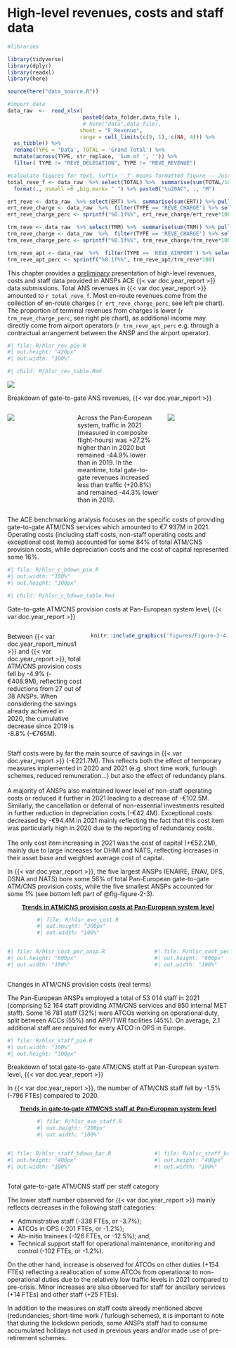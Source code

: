 # High-level revenues, costs and staff data {#sec-high}

 
```r
#libraries

library(tidyverse)
library(dplyr)
library(readxl)
library(here)

source(here("data_source.R"))

#import data
data_raw  <-  read_xlsx(
                        paste0(data_folder,data_file ),
                        # here("data",data_file),
                       sheet = "F_Revenue",
                       range = cell_limits(c(9, 1), c(NA, 4))) %>%
  as_tibble() %>% 
  rename(TYPE = 'Data', TOTAL = 'Grand Total') %>% 
  mutate(across(TYPE, str_replace, 'Sum of ', '')) %>% 
  filter( TYPE != "REVE_DELEGATION", TYPE != "REVE_REVENUE")

#calculate figures for text. Suffix '_f' means formatted figure -- Just an example for you to see how it could be done to avoid copy pasting
total_reve_f <- data_raw  %>% select(TOTAL) %>%  summarise(sum(TOTAL/1000000)) %>% pull() %>% round() %>% 
  format(., nsmall =0 ,big.mark= " ") %>% paste0("\u20AC", ., "M")

ert_reve <- data_raw  %>% select(ERT) %>%  summarise(sum(ERT)) %>% pull() 
ert_reve_charge <- data_raw  %>%  filter(TYPE == 'REVE_CHARGE') %>% select(ERT)  %>% pull() 
ert_reve_charge_perc <- sprintf("%0.1f%%", ert_reve_charge/ert_reve*100) 

trm_reve <- data_raw  %>% select(TRM) %>%  summarise(sum(TRM)) %>% pull() 
trm_reve_charge <- data_raw  %>%  filter(TYPE == 'REVE_CHARGE') %>% select(TRM)  %>% pull() 
trm_reve_charge_perc <- sprintf("%0.1f%%", trm_reve_charge/trm_reve*100) 

trm_reve_apt <- data_raw  %>%  filter(TYPE == 'REVE_AIRPORT') %>% select(TRM)  %>% pull() 
trm_reve_apt_perc <- sprintf("%0.1f%%", trm_reve_apt/trm_reve*100) 

```

This chapter provides a [preliminary]{.underline} presentation of high-level revenues, costs and staff data provided in ANSPs ACE {{< var doc.year_report >}} data submissions. Total ANS revenues in {{< var doc.year_report >}} amounted to `r total_reve_f`. Most en-route revenues come from the collection of en-route charges (`r ert_reve_charge_perc`, see left pie chart). The proportion of terminal revenues from charges is lower (`r trm_reve_charge_perc`, see right pie chart), as additional income may directly come from airport operators (`r trm_reve_apt_perc` e.g. through a contractual arrangement between the ANSP and the airport operator).

::: {#fig-figure-2-1}


:::: {.content-visible when-format="html"}

```r
#| file: R/hlsr_rev_pie.R
#| out.height: "420px"
#| out.width: "100%"
```

```r
#| child: R/hlsr_rev_table.Rmd
```

::::

:::: {.content-visible when-format="pdf"}


![](figures/pie.png)


::::


Breakdown of gate-to-gate ANS revenues, {{< var doc.year_report >}}
:::

::: blue
::: columns
::: {.column width="30%"}
![](figures/Figure-2-2-cfh.png)
:::

::: {.column width="40%"}
Across the Pan-European system, traffic in 2021 (measured in composite flight-hours) was +27.2% higher than in 2020 but remained -44.9% lower than in 2019. In the meantime, total gate-to-gate revenues increased less than traffic (+20.8%) and remained -44.3% lower than in 2019.
:::

::: {.column width="30%"}
![](figures/Figure-2-2-rev.png)
:::
:::
:::

The ACE benchmarking analysis focuses on the specific costs of providing gate-to-gate ATM/CNS services which amounted to €7 937M in 2021. Operating costs (including staff costs, non-staff operating costs and exceptional cost items) accounted for some 84% of total ATM/CNS provision costs, while depreciation costs and the cost of capital represented some 16%.

::: {#fig-figure-2-3}
```r
#| file: R/hlsr_c_bdown_pie.R
#| out.width: "100%"
#| out.height: "300px"
```

```r
#| child: R/hlsr_c_bdown_table.Rmd
```

Gate-to-gate ATM/CNS provision costs at Pan-European system level, {{< var doc.year_report >}}
:::

::: blue
::: columns
::: {.column width="35%"}
Between {{< var doc.year_report_minus1 >}} and {{< var doc.year_report >}}, total ATM/CNS provision costs fell by -4.9% (-€408.9M), reflecting cost reductions from 27 out of 38 ANSPs. When considering the savings already achieved in 2020, the cumulative decrease since 2019 is -8.8% (-€765M).
:::

::: {.column width="65%"}
```r
knitr::include_graphics('figures/Figure-2-4.png')
```
:::
:::
:::

::: blue
Staff costs were by far the main source of savings in {{< var doc.year_report >}} (-€221.7M). This reflects both the effect of temporary measures implemented in 2020 and 2021 (e.g. short time work, furlough schemes, reduced remuneration...) but also the effect of redundancy plans. <br><br> A majority of ANSPs also maintained lower level of non-staff operating costs or reduced it further in 2021 leading to a decrease of -€102.5M. Similarly, the cancellation or deferral of non-essential investments resulted in further reduction in depreciation costs (-€42.4M). Exceptional costs decreased by -€94.4M in 2021 mainly reflecting the fact that this cost item was particularly high in 2020 due to the reporting of redundancy costs.<br><br>The only cost item increasing in 2021 was the cost of capital (+€52.2M), mainly due to large increases for DHMI and NATS, reflecting increases in their asset base and weighted average cost of capital.
:::

In {{< var doc.year_report >}}, the five largest ANSPs (ENAIRE, ENAV, DFS, DSNA and NATS) bore some 56% of total Pan-European gate-to-gate ATM/CNS provision costs, while the five smallest ANSPs accounted for some 1% (see bottom left part of @fig-figure-2-3).

<p style="font-weight: bold; text-decoration: underline; font-family: Helvetica; text-align: center; margin-bottom: 0rem">Trends in ATM/CNS provision costs at Pan-European system level</p>

::: {#fig-figure-2-3}

::: columns

::: {.column width="10%"}
:::

::: {.column width="80%"}
```r
#| file: R/hlsr_evo_cost.R
#| out.height: "200px"
#| out.width: "100%"
```
:::

::: {.column width="10%"}
:::
:::
::: columns


::: {.column width="65%"}
```r
#| file: R/hlsr_cost_per_ansp.R
#| out.height: "600px"
#| out.width: "100%"
```
:::

::: {.column width="35%"}
```r
#| file: R/hlsr_cost_per_ansp_perc.R
#| out.height: "600px"
#| out.width: "100%"
```
:::


:::
Changes in ATM/CNS provision costs (real terms)
:::

<!-- ![Changes in ATM/CNS provision costs (real terms)](figures/Figure-2-3.png){#fig-figure-2-3 width="75%"} -->

The Pan-European ANSPs employed a total of 53 014 staff in 2021 (comprising 52 164 staff providing ATM/CNS services and 850 internal MET staff). Some 16 781 staff (32%) were ATCOs working on operational duty, split between ACCs (55%) and APP/TWR facilities (45%). On average, 2.1 additional staff are required for every ATCO in OPS in Europe.

::: {#fig-figure-2-6}
```r
#| file: R/hlsr_staff_pie.R
#| out.width: "100%"
#| out.height: "300px"
```
 
Breakdown of total gate-to-gate ATM/CNS staff at Pan-European system level, {{< var doc.year_report >}}
:::

In {{< var doc.year_report >}}, the number of ATM/CNS staff fell by -1.5% (-796 FTEs) compared to 2020.

<p style="font-weight: bold; text-decoration: underline; font-family: Helvetica; text-align: center; margin-bottom: 0rem">Trends in gate-to-gate ATM/CNS staff at Pan-European system level</p>

::: {#fig-figure-2-5}
::: columns

::: {.column width="10%"}
:::

::: {.column width="80%"}
```r
#| file: R/hlsr_evo_staff.R
#| out.height: "200px"
#| out.width: "100%"
```
:::

::: {.column width="10%"}
:::
:::

::: columns

::: {.column width="65%"}
```r
#| file: R/hlsr_staff_bdown_bar.R
#| out.height: "400px"
#| out.width: "100%"
```
:::

::: {.column width="35%"}
```r
#| file: R/hlsr_staff_bdown_bar_perc.R
#| out.height: "400px"
#| out.width: "100%"
```
:::

:::
Total gate-to-gate ATM/CNS staff per staff category
:::

<!-- ![Total gate-to-gate ATM/CNS staff per staff category](figures/Figure-2-5.png){#fig-figure-2-5 width="75%"} -->

The lower staff number observed for {{< var doc.year_report >}} mainly reflects decreases in the following staff categories:

-   Administrative staff (-338 FTEs, or -3.7%);
-   ATCOs in OPS (-201 FTEs, or -1.2%);
-   Ab-initio trainees (-126 FTEs, or -12.5%); and,
-   Technical support staff for operational maintenance, monitoring and control (-102 FTEs, or -1.2%).

On the other hand, increase is observed for ATCOs on other duties (+154 FTEs) reflecting a reallocation of some ATCOs from operational to non-operational duties due to the relatively low traffic levels in 2021 compared to pre-crisis. Minor increases are also observed for staff for ancillary services (+14 FTEs) and other staff (+25 FTEs).

::: blue
In addition to the measures on staff costs already mentioned above (redundancies, short-time work / furlough schemes), it is important to note that during the lockdown periods, some ANSPs staff had to consume accumulated holidays not used in previous years and/or made use of pre-retirement schemes.
:::
